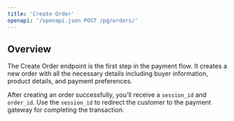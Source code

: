 ```yaml
---
title: 'Create Order'
openapi: '/openapi.json POST /pg/orders/'
---
```


## Overview

The Create Order endpoint is the first step in the payment flow. It creates a new order with all the necessary details including buyer information, product details, and payment preferences.


After creating an order successfully, you'll receive a `session_id` and `order_id`. Use the `session_id` to redirect the customer to the payment gateway for completing the transaction.
